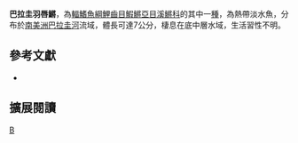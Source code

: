 {{Speciesbox 
| taxon = Pterolebias phasianus
| status = NE
| status_system = IUCN3.1
| authority =  [[Costa|Costa]], 1988
| synonyms = 
}}
'''巴拉圭羽唇鱂'''，為[[輻鰭魚綱|輻鰭魚綱]][[鯉齒目|鯉齒目]][[鰕鱂亞目|鰕鱂亞目]][[溪鱂科|溪鱂科]]的其中一[[種|種]]，為熱帶淡水魚，分布於[[南美洲|南美洲]][[巴拉圭河|巴拉圭河]]流域，體長可達7公分，棲息在底中層水域，生活習性不明。
== 參考文獻 ==
*{{FishBase_species|genus=Pterolebias|species=phasianus|year=2014|month=9}}

== 擴展閱讀 ==
{{refbegin}}
{{wikispecies-inline|Pterolebias phasianus巴拉圭羽唇鱂}}
{{refend}}
{{Taxonbar|from=Q5567671}}

[[Category:羽唇鱂屬|B]]


{{魚類小作品}}